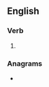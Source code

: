 ==English==

===Verb===
{{head|en|present participle}}

# {{present participle of|enlace|lang=en|nocat=1}}

===Anagrams===
* {{anagrams|en|cleaning|elancing}}